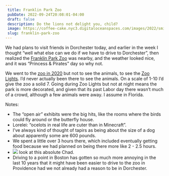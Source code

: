 ```yaml
---
 title: Franklin Park Zoo
 pubDate: 2022-09-24T20:08:01-04:00
 draft: false
 description: Do the lions not delight you, child?
 image: https://coffee-cake.nyc3.digitaloceanspaces.com/images/2022/smile-try.jpeg
 slug: franklin-park-zoo
---
```

We had plans to visit friends in Dorchester today, and earlier in the week I thought “well what else can we do if we have to drive to Dorchester”, then realized the [Franklin Park Zoo](https://www.zoonewengland.org/franklin-park-zoo) was nearby, and the weather looked nice, and it was “Princess & Pirates” day so why not.

We went to the [zoo in 2020](/blog-posts/2021/03/one-year?searchterm=zoo) but not to see the animals, to see the [Zoo Lights](https://www.zoonewengland.org/engage/boston-lights). I’d never actually been there to see the animals. On a scale of 1-10 I’d give the zoo a solid 7. Going during Zoo Lights but not at night means the park is more decorated, and given that its past Labor day there wasn’t much of a crowd, although a few animals were away. I assume in Florida.

Notes:
- The “open air” exhibits were the big hits, like the rooms where the birds could fly around or the butterfly house.
- Lorelei: “ocelots in real life are cuter than in Minecraft”.
- I’ve always kind of thought of tapirs as being about the size of a dog about apparently some are 600 pounds.
- We spent a little over 3 hours there, which included eventually getting food because we had planned on being there more like 2 - 2.5 hours.
- ![](https://coffee-cake.nyc3.digitaloceanspaces.com/images/2022/chad.jpeg) look at this absolute Chad. 
- Driving to a point in Boston has gotten so much more annoying in the last 10 years that it might have been easier to drive to the zoo in Providence had we not already had a reason to be in Dorchester.